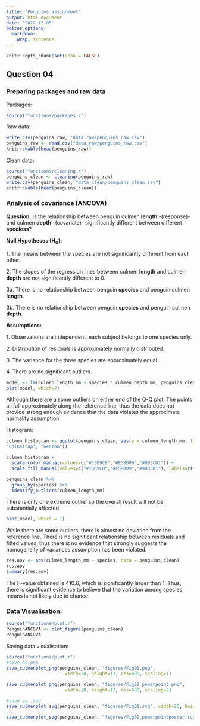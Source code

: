 ---
title: "Penguins assignment"
output: html_document
date: '2022-12-05'
editor_options: 
  markdown: 
    wrap: sentence
---

```{r setup, include=FALSE}
knitr::opts_chunk$set(echo = FALSE)
```

## Question 04

### Preparing packages and raw data

Packages:

```{r packages, message=FALSE, warning=FALSE, }
source("functions/packages.r")
```

Raw data:

```{r penguins_raw, }
write.csv(penguins_raw, "data_raw/penguins_raw.csv")
penguins_raw <- read.csv("data_raw/penguins_raw.csv")
knitr::kable(head(penguins_raw))
```

Clean data:

```{r penguins_clean, }
source("functions/cleaning.r")
penguins_clean <- cleaning(penguins_raw)
write.csv(penguins_clean, "data_clean/penguins_clean.csv")
knitr::kable(head(penguins_clean))
```

### Analysis of covariance (ANCOVA)

**Question:** Is the relationship between penguin culmen **length** -(response)- and culmen **depth** -(covariate)- significantly different between different **speciess**?

**Null Hypotheses (H~0~):**

1\.
The means between the species are not significantly different from each other.

2\.
The slopes of the regression lines between culmen **length** and culmen **depth** are not significantly different to 0.

3a.
There is no relationship between penguin **species** and penguin culmen **length**.

3b.
There is no relationship between penguin **species** and penguin culmen **depth**.

**Assumptions:**

1\.
Observations are independent, each subject belongs to one species only.

2\.
Distribution of residuals is approximately normally distributed.

3\.
The variance for the three species are approximately equal.

4\.
There are no significant outliers.

```{r qqplot}
model <- lm(culmen_length_mm ~ species * culmen_depth_mm, penguins_clean)
plot(model, which=2)
```

Although there are a some outliers on either end of the Q-Q plot.
The points all fall approximately along the reference line, thus the data does not provide strong enough evidence that the data violates the approximate normality assumption.

Histogram:

```{r histogram}
culmen_histogram <- ggplot(penguins_clean, aes(y = culmen_length_mm, fill = species)) + geom_histogram(alpha=0.5, bins=20) + coord_flip() + labs(x= "Count", y = "Culmen length (mm)") + scale_fill_discrete(name="Species", labels=c("Adelie", 
"Chinstrap", "Gentoo"))

culmen_histogram +
  scale_color_manual(values=c("#15B9CB","#E58D09","#9B3CD1")) +
  scale_fill_manual(values=c("#15B9CB","#E58D09","#9B3CD1"), labels=c("Adelie", "Chinstrap", "Gentoo"))

```

```{r outliers}
penguins_clean %>%
  group_by(species) %>%
  identify_outliers(culmen_length_mm)
```

There is only one extreme outlier so the overall result will not be substantially affected.

```{r}
plot(model, which = 1)
```

While there are some outliers, there is almost no deviation from the reference line.
There is no significant relationship between residuals and fitted values, thus there is no evidence that strongly suggests the homogeneity of variances assumption has been violated.

```{r anova}
res.aov <- aov(culmen_length_mm ~ species, data = penguins_clean)
res.aov
summary(res.aov)
```

The F-value obtained is 410.6, which is significantly larger than 1.
Thus, there is significant evidence to believe that the variation among species means is not likely due to chance.

### Data Visualisation:

```{r plot, , include=TRUE}
source("functions/plot.r")
PenguinANCOVA <- plot_figure(penguins_clean)
PenguinANCOVA
```

Saving data visualisation:

```{r save}
source("functions/plot.r")
#save as.png
save_culmenplot_png(penguins_clean, "figures/Fig01.png", 
                      width=20, height=17, res=600, scaling=1)

save_culmenplot_png(penguins_clean, "figures/Fig02_powerpoint.png", 
                      width=20, height=17, res=600, scaling=2)

#save as .svg
save_culmenplot_svg(penguins_clean, "figures/Fig01.svg", width=20, height=17, scaling=2.3)

save_culmenplot_svg(penguins_clean, "figures/Fig02_powerpointposter.svg", width=20, height=17, scaling=4.2)
```
